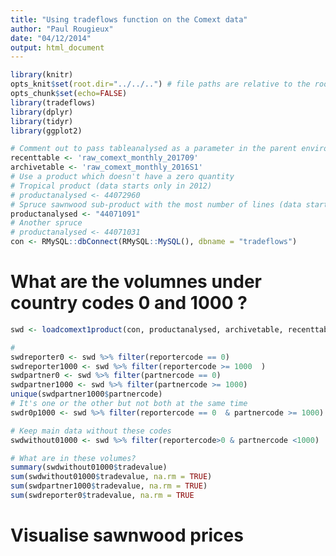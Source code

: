 ```yaml
---
title: "Using tradeflows function on the Comext data"
author: "Paul Rougieux"
date: "04/12/2014"
output: html_document
---
```



```r
library(knitr)
opts_knit$set(root.dir="../../..") # file paths are relative to the root of the project directory
opts_chunk$set(echo=FALSE)
library(tradeflows)
library(dplyr)
library(tidyr)
library(ggplot2)

# Comment out to pass tableanalysed as a parameter in the parent environment
recenttable <- 'raw_comext_monthly_201709' 
archivetable <- 'raw_comext_monthly_2016S1'
# Use a product which doesn't have a zero quantity
# Tropical product (data starts only in 2012)
# productanalysed <- 44072960 
# Spruce sawnwood sub-product with the most number of lines (data starts as early as  2000)
productanalysed <- "44071091"
# Another spruce
# productanalysed <- 44071031
con <- RMySQL::dbConnect(RMySQL::MySQL(), dbname = "tradeflows")
```


# What are the volumnes under country codes 0 and 1000 ?
```r
swd <- loadcomext1product(con, productanalysed, archivetable, recenttable)

# 
swdreporter0 <- swd %>% filter(reportercode == 0)
swdreporter1000 <- swd %>% filter(reportercode >= 1000  )
swdpartner0 <- swd %>% filter(partnercode == 0)
swdpartner1000 <- swd %>% filter(partnercode >= 1000)
unique(swdpartner1000$partnercode)
# It's one or the other but not both at the same time
swdr0p1000 <- swd %>% filter(reportercode == 0  & partnercode >= 1000)

# Keep main data without these codes
swdwithout01000 <- swd %>% filter(reportercode>0 & partnercode <1000)

# What are in these volumes?
summary(swdwithout01000$tradevalue)
sum(swdwithout01000$tradevalue, na.rm = TRUE)
sum(swdpartner1000$tradevalue, na.rm = TRUE)
sum(swdreporter0$tradevalue, na.rm = TRUE
```


# Visualise sawnwood prices
```r



```

